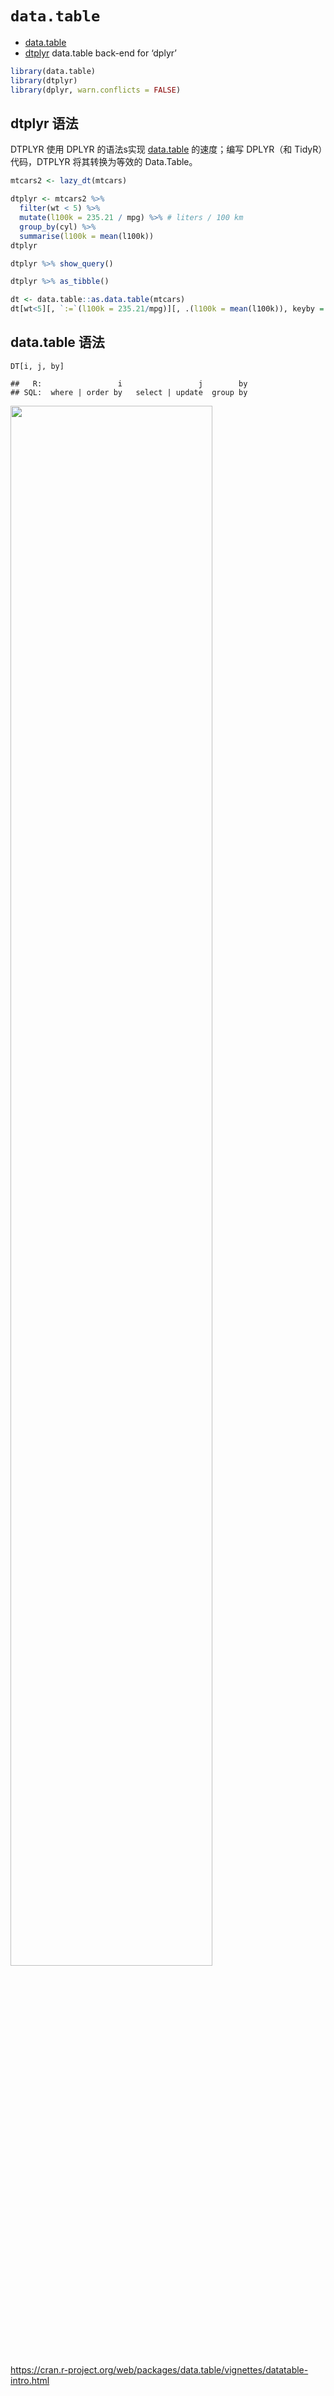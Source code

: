 # `data.table`

-   [data.table](https://rdatatable.gitlab.io/data.table/)
-   [dtplyr](https://dtplyr.tidyverse.org/) data.table back-end for 'dplyr'

```r
library(data.table)
library(dtplyr)
library(dplyr, warn.conflicts = FALSE)
```

## dtplyr 语法

DTPLYR 使用 DPLYR 的语法s实现 [data.table](http://r-datatable.com/) 的速度；编写 DPLYR（和 TidyR）代码，DTPLYR 将其转换为等效的 Data.Table。

```r
mtcars2 <- lazy_dt(mtcars)
```

```r
dtplyr <- mtcars2 %>% 
  filter(wt < 5) %>% 
  mutate(l100k = 235.21 / mpg) %>% # liters / 100 km
  group_by(cyl) %>% 
  summarise(l100k = mean(l100k))
dtplyr

dtplyr %>% show_query()

dtplyr %>% as_tibble()
```

```r
dt <- data.table::as.data.table(mtcars)
dt[wt<5][, `:=`(l100k = 235.21/mpg)][, .(l100k = mean(l100k)), keyby = .(cyl)]
```

## data.table 语法

```         
DT[i, j, by]

##   R:                 i                 j        by
## SQL:  where | order by   select | update  group by
```

![](images/data.table_cheatsheet.jpg){fig-align="center" width="80%"}

<https://cran.r-project.org/web/packages/data.table/vignettes/datatable-intro.html>
